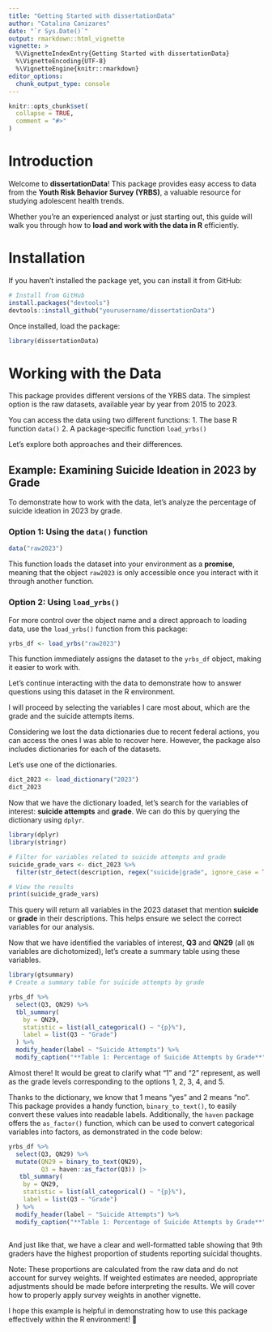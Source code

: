 ```yaml
---
title: "Getting Started with dissertationData"
author: "Catalina Canizares"
date: "`r Sys.Date()`"
output: rmarkdown::html_vignette
vignette: >
  %\VignetteIndexEntry{Getting Started with dissertationData}
  %\VignetteEncoding{UTF-8}
  %\VignetteEngine{knitr::rmarkdown}
editor_options: 
  chunk_output_type: console
---
```


```r
knitr::opts_chunk$set(
  collapse = TRUE,
  comment = "#>"
)
```

# Introduction

Welcome to **dissertationData**! This package provides easy access to data from the **Youth Risk Behavior Survey (YRBS)**, a valuable resource for studying adolescent health trends.  

Whether you're an experienced analyst or just starting out, this guide will walk you through how to **load and work with the data in R** efficiently.

# Installation

If you haven't installed the package yet, you can install it from GitHub:

```r
# Install from GitHub
install.packages("devtools")
devtools::install_github("yourusername/dissertationData")
```

Once installed, load the package:

```r
library(dissertationData)
```

# Working with the Data

This package provides different versions of the YRBS data. The simplest option is the raw datasets, available year by year from 2015 to 2023. 

You can access the data using two different functions: 
1. The base R function `data()`
2. A package-specific function `load_yrbs()`

Let's explore both approaches and their differences.

## Example: Examining Suicide Ideation in 2023 by Grade

To demonstrate how to work with the data, let’s analyze the percentage of suicide ideation in 2023 by grade.

### Option 1: Using the `data()` function

```r
data("raw2023")
```

This function loads the dataset into your environment as a **promise**, meaning that the object `raw2023` is only accessible once you interact with it through another function.

### Option 2: Using `load_yrbs()`

For more control over the object name and a direct approach to loading data, use the `load_yrbs()` function from this package:

```r
yrbs_df <- load_yrbs("raw2023")
```

This function immediately assigns the dataset to the `yrbs_df` object, making it easier to work with.

Let's continue interacting with the data to demonstrate how to answer questions using this dataset in the R environment.

I will proceed by selecting the variables I care most about, which are the grade and the suicide attempts items.

Considering we lost the data dictionaries due to recent federal actions, you can access the ones I was able to recover here. However, the package also includes dictionaries for each of the datasets.

Let's use one of the dictionaries.

```r
dict_2023 <- load_dictionary("2023")
dict_2023

```

Now that we have the dictionary loaded, let's search for the variables of interest: **suicide attempts** and **grade**. We can do this by querying the dictionary using `dplyr`.

```r
library(dplyr)
library(stringr)

# Filter for variables related to suicide attempts and grade
suicide_grade_vars <- dict_2023 %>%
  filter(str_detect(description, regex("suicide|grade", ignore_case = TRUE)))

# View the results
print(suicide_grade_vars)
```

This query will return all variables in the 2023 dataset that mention **suicide** or **grade** in their descriptions. This helps ensure we select the correct variables for our analysis.

Now that we have identified the variables of interest, **Q3** and **QN29** (all `QN` variables are dichotomized), let's create a summary table using these variables.


```r
library(gtsummary)
# Create a summary table for suicide attempts by grade

yrbs_df %>%
  select(Q3, QN29) %>%
  tbl_summary(
    by = QN29, 
    statistic = list(all_categorical() ~ "{p}%"),
    label = list(Q3 ~ "Grade")
  ) %>%
  modify_header(label ~ "Suicide Attempts") %>%
  modify_caption("**Table 1: Percentage of Suicide Attempts by Grade**")


```

Almost there! It would be great to clarify what "1" and "2" represent, as well as the grade levels corresponding to the options 1, 2, 3, 4, and 5.

Thanks to the dictionary, we know that 1 means "yes" and 2 means "no". This package provides a handy function, `binary_to_text()`, to easily convert these values into readable labels. Additionally, the `haven` package offers the `as_factor()` function, which can be used to convert categorical variables into factors, as demonstrated in the code below:


```r
yrbs_df %>%
  select(Q3, QN29) %>%
  mutate(QN29 = binary_to_text(QN29), 
         Q3 = haven::as_factor(Q3)) |> 
   tbl_summary(
    by = QN29, 
    statistic = list(all_categorical() ~ "{p}%"),
    label = list(Q3 ~ "Grade")
  ) %>%
  modify_header(label ~ "Suicide Attempts") %>%
  modify_caption("**Table 1: Percentage of Suicide Attempts by Grade**")
  
```


And just like that, we have a clear and well-formatted table showing that 9th graders have the highest proportion of students reporting suicidal thoughts.

Note: These proportions are calculated from the raw data and do not account for survey weights. If weighted estimates are needed, appropriate adjustments should be made before interpreting the results. We will cover how to properly apply survey weights in another vignette.

I hope this example is helpful in demonstrating how to use this package effectively within the R environment! 🚀


